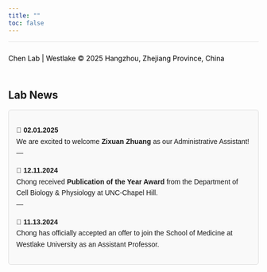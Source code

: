```yaml
---
title: ""
toc: false
---
```


```{=html}
<style>
  body {
    background-image: url('images/borderless_blue.jpg');
    background-size: cover;
    background-repeat: no-repeat;
    background-position: center;
  }
</style>
```

<footer style="background-color: transparent; text-align: left; padding: 10px 0; color: black; font-size: 14px; border-top: 1px solid rgba(0, 0, 0, 0.1);">

Chen Lab \| Westlake © 2025 Hangzhou, Zhejiang Province, China

</footer>

## Lab News

:::: {style="font-family: Arial, sans-serif; line-height: 1.6;"}
::: {style="border: 1px solid #ddd; padding: 15px; border-radius: 5px; background-color: #f9f9f9; margin-bottom: 10px;"}
**📅 02.01.2025**\
We are excited to welcome **Zixuan Zhuang** as our Administrative Assistant! 
<br> <!-- Adds a safe blank line --> ---

**📅 12.11.2024**\
Chong received **Publication of the Year Award** from the Department of Cell Biology & Physiology at UNC-Chapel Hill. <br> ---

**📅 11.13.2024**\
Chong has officially accepted an offer to join the School of Medicine at Westlake University as an Assistant Professor.
:::
::::

